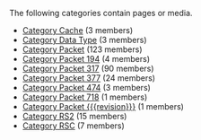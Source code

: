 <!-- DO NOT EDIT THIS FILE, CODE AUTOMATICALLY GENERATED BY category.sh -->
The following categories contain pages or media.
* [[Category Cache]] (3 members)
* [[Category Data Type]] (3 members)
* [[Category Packet]] (123 members)
* [[Category Packet 194]] (4 members)
* [[Category Packet 317]] (90 members)
* [[Category Packet 377]] (24 members)
* [[Category Packet 474]] (3 members)
* [[Category Packet 718]] (1 members)
* [[Category Packet {{{revision}}}]] (1 members)
* [[Category RS2]] (15 members)
* [[Category RSC]] (7 members)
